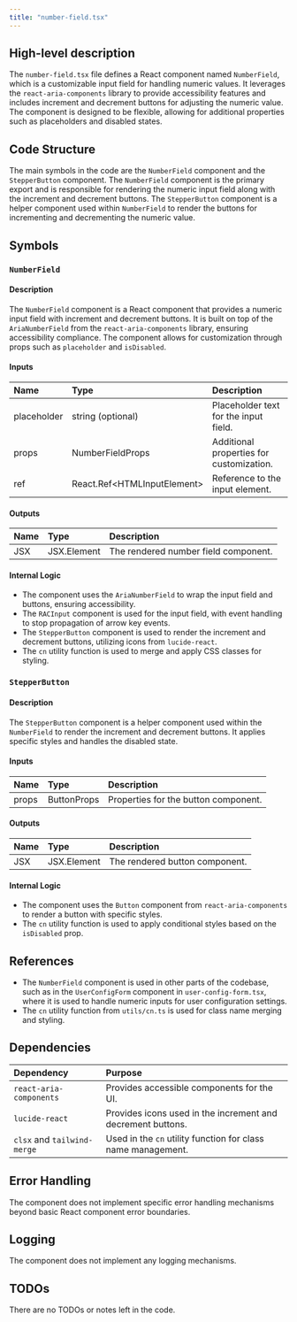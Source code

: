 ```yaml
---
title: "number-field.tsx"
---
```


## High-level description

The `number-field.tsx` file defines a React component named `NumberField`, which is a customizable input field for handling numeric values. It leverages the `react-aria-components` library to provide accessibility features and includes increment and decrement buttons for adjusting the numeric value. The component is designed to be flexible, allowing for additional properties such as placeholders and disabled states.

## Code Structure

The main symbols in the code are the `NumberField` component and the `StepperButton` component. The `NumberField` component is the primary export and is responsible for rendering the numeric input field along with the increment and decrement buttons. The `StepperButton` component is a helper component used within `NumberField` to render the buttons for incrementing and decrementing the numeric value.

## Symbols

### `NumberField`
#### Description
The `NumberField` component is a React component that provides a numeric input field with increment and decrement buttons. It is built on top of the `AriaNumberField` from the `react-aria-components` library, ensuring accessibility compliance. The component allows for customization through props such as `placeholder` and `isDisabled`.

#### Inputs
| Name        | Type                | Description                              |
|:------------|:--------------------|:-----------------------------------------|
| placeholder | string (optional)   | Placeholder text for the input field.    |
| props       | NumberFieldProps    | Additional properties for customization. |
| ref         | React.Ref&lt;HTMLInputElement&gt; | Reference to the input element. |

#### Outputs
| Name | Type | Description |
|:-----|:-----|:------------|
| JSX  | JSX.Element | The rendered number field component. |

#### Internal Logic
- The component uses the `AriaNumberField` to wrap the input field and buttons, ensuring accessibility.
- The `RACInput` component is used for the input field, with event handling to stop propagation of arrow key events.
- The `StepperButton` component is used to render the increment and decrement buttons, utilizing icons from `lucide-react`.
- The `cn` utility function is used to merge and apply CSS classes for styling.

### `StepperButton`
#### Description
The `StepperButton` component is a helper component used within the `NumberField` to render the increment and decrement buttons. It applies specific styles and handles the disabled state.

#### Inputs
| Name | Type       | Description                        |
|:-----|:-----------|:-----------------------------------|
| props | ButtonProps | Properties for the button component. |

#### Outputs
| Name | Type | Description |
|:-----|:-----|:------------|
| JSX  | JSX.Element | The rendered button component. |

#### Internal Logic
- The component uses the `Button` component from `react-aria-components` to render a button with specific styles.
- The `cn` utility function is used to apply conditional styles based on the `isDisabled` prop.

## References

- The `NumberField` component is used in other parts of the codebase, such as in the `UserConfigForm` component in `user-config-form.tsx`, where it is used to handle numeric inputs for user configuration settings.
- The `cn` utility function from `utils/cn.ts` is used for class name merging and styling.

## Dependencies

| Dependency         | Purpose                                      |
|:-------------------|:---------------------------------------------|
| `react-aria-components` | Provides accessible components for the UI. |
| `lucide-react`     | Provides icons used in the increment and decrement buttons. |
| `clsx` and `tailwind-merge` | Used in the `cn` utility function for class name management. |

## Error Handling

The component does not implement specific error handling mechanisms beyond basic React component error boundaries.

## Logging

The component does not implement any logging mechanisms.

## TODOs

There are no TODOs or notes left in the code.